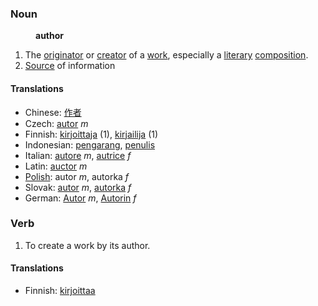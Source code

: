 ===Noun===
:'''author'''
# The [[originator]] or [[creator]] of a [[work]], especially a [[literary]] [[composition]].
# [[Source]] of information

====Translations====
*Chinese: [[作者]]
*Czech: [[autor]] ''m''
*Finnish: [[kirjoittaja]] (1), [[kirjailija]] (1)
*Indonesian: [[karang|pengarang]], [[tulis|penulis]]
*Italian: [[autore]] ''m'', [[autrice]] ''f''
*Latin: [[auctor]] ''m''
*[[Polish]]: autor ''m'', autorka ''f''
*Slovak: [[autor]] ''m'', [[autorka]] ''f''
*German: [[Autor]] ''m'', [[Autorin]] ''f''

===Verb===
# To create a work by its author.

====Translations====

*Finnish: [[kirjoittaa]]